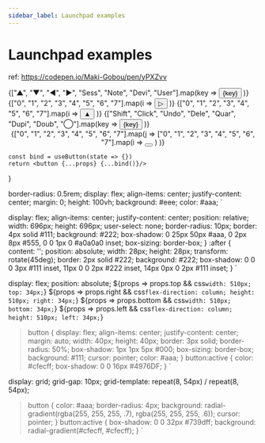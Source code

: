 ---
sidebar_label: Launchpad examples
---
# Launchpad examples


ref: https://codepen.io/Maki-Gobou/pen/yPXZvv

<Container>
  <Launchpad>
    <List top>
      {["▲", "▼", "◀", "▶", "Sess", "Note", "Devi", "User"].map(key =>
        <Button key={key}>{key}</Button>
      )}
    </List>
    <List right>
      {["0", "1", "2", "3", "4", "5", "6", "7"].map(i =>
        <Button key={i}>▷</Button>
      )}
    </List>
    <List bottom>
      {["0", "1", "2", "3", "4", "5", "6", "7"].map(i =>
        <Button key={i}>▲</Button>
      )}
    </List>
    <List left>
      {["Shift", "Click", "Undo", "Dele", "Quar", "Dupi", "Doub", "◯"].map(key =>
        <Button key={key}>{key}</Button>
      )}
    </List>
    <Center>
      {["0", "1", "2", "3", "4", "5", "6", "7"].map(j =>
        ["0", "1", "2", "3", "4", "5", "6", "7"].map(i =>
          <Button key={j + "-" + i}></Button>
        )
      )}
    </Center>
  </Launchpad>
</Container>

    const bind = useButton(state => {})
    return <button {...props} {...bind()}/>
}

  border-radius: 0.5rem;
  display: flex;
  align-items: center;
  justify-content: center;
  margin: 0;
  height: 100vh;
  background: #eee;
  color: #aaa;
`

  display: flex;
  align-items: center;
  justify-content: center;
  position: relative;
  width: 696px;
  height: 696px;
  user-select: none;
  border-radius: 10px;
  border: 4px solid #111;
  background: #222;
  box-shadow: 0 25px 50px #aaa, 0 2px 8px #555, 0 0 1px 0 #a0a0a0 inset;
  box-sizing: border-box;
}
:after {
  content: '';
  position: absolute;
  width: 28px;
  height: 28px;
  transform: rotate(45deg);
  border: 2px solid #222;
  background: #222;
  box-shadow:
    0 0 0 3px #111 inset,
    11px 0 0 2px #222 inset,
    14px 0px 0 2px #111 inset;
}
`

  display: flex;
  position: absolute;
 ${props => props.top && css`
    width: 510px;
    top: 34px;
  `}
  ${props => props.right && css`
    flex-direction: column;
    height: 510px;
    right: 34px;
  `}
  ${props => props.bottom && css`
    width: 510px;
    bottom: 34px;
  `}
  ${props => props.left && css`
    flex-direction: column;
    height: 510px;
    left: 34px;
  `}
> button {
  display: flex;
  align-items: center;
  justify-content: center;
  margin: auto;
  width: 40px;
  height: 40px;
  border: 3px solid;
  border-radius: 50%;
  box-shadow: 1px 1px 5px #000;
  box-sizing: border-box;
  background: #111;
  cursor: pointer;
  color: #aaa;
}
> button:active {
  color: #cfecff;
  box-shadow: 0 0 16px #4976DF;
}
`

  display: grid;
  grid-gap: 10px;
  grid-template: repeat(8, 54px) / repeat(8, 54px);
> button {
  color: #aaa;
  border-radius: 4px;
  background: radial-gradient(rgba(255, 255, 255, .7), rgba(255, 255, 255, .6));
  cursor: pointer;
}
> button:active {
  box-shadow: 0 0 32px #739dff;
  background: radial-gradient(#cfecff, #cfecff);
}
`
